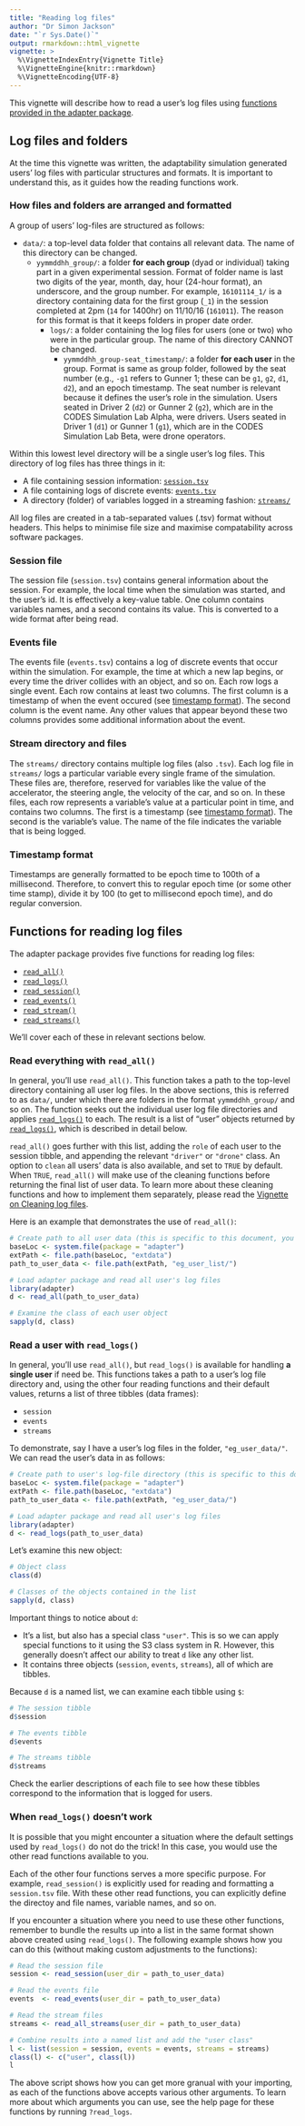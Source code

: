 ```yaml
---
title: "Reading log files"
author: "Dr Simon Jackson"
date: "`r Sys.Date()`"
output: rmarkdown::html_vignette
vignette: >
  %\VignetteIndexEntry{Vignette Title}
  %\VignetteEngine{knitr::rmarkdown}
  %\VignetteEncoding{UTF-8}
---
```


This vignette will describe how to read a user's log files using [functions provided in the adapter package](#functions-for-reading-log-files).

## Log files and folders

At the time this vignette was written, the adaptability simulation generated users' log files with particular structures and formats. It is important to understand this, as it guides how the reading functions work.

### How files and folders are arranged and formatted

A group of users' log-files are structured as follows:

- `data/`: a top-level data folder that contains all relevant data. The name of this directory can be changed.
    - `yymmddhh_group/`: a folder **for each group** (dyad or individual) taking part in a given experimental session. Format of folder name is last two digits of the year, month, day, hour (24-hour format), an underscore, and the group number. For example, `16101114_1/` is a directory containing data for the first group (`_1`) in the session completed at 2pm (`14` for 1400hr) on 11/10/16 (`161011`). The reason for this format is that it keeps folders in proper date order.
        - `logs/`: a folder containing the log files for users (one or two) who were in the particular group. The name of this directory CANNOT be changed.
            - `yymmddhh_group-seat_timestamp/`: a folder **for each user** in the group. Format is same as group folder, followed by the seat number (e.g., `-g1` refers to Gunner 1; these can be `g1`, `g2`, `d1`, `d2`), and an epoch timestamp. The seat number is relevant because it defines the user's role in the simulation. Users seated in Driver 2 (`d2`) or Gunner 2 (`g2`), which are in the CODES Simulation Lab Alpha, were drivers. Users seated in Driver 1 (`d1`) or Gunner 1 (`g1`), which are in the CODES Simulation Lab Beta, were drone operators.

Within this lowest level directory will be a single user's log files. This directory of log files has three things in it:

- A file containing session information: [`session.tsv`](#session-file)
- A file containing logs of discrete events: [`events.tsv`](#events-file)
- A directory (folder) of variables logged in a streaming fashion: [`streams/`](#stream-files)

All log files are created in a tab-separated values (.tsv) format without headers. This helps to minimise file size and maximise compatability across software packages.

### Session file

The session file (`session.tsv`) contains general information about the session. For example, the local time when the simulation was started, and the user's id. It is effectively a key-value table. One column contains variables names, and a second contains its value. This is converted to a wide format after being read.

### Events file

The events file (`events.tsv`) contains a log of discrete events that occur within the simulation. For example, the time at which a new lap begins, or every time the driver collides with an object, and so on. Each row logs a single event. Each row contains at least two columns. The first column is a timestamp of when the event occured (see [timestamp format](#timestamp-format)). The second column is the event name. Any other values that appear beyond these two columns provides some additional information about the event.

### Stream directory and files

The `streams/` directory contains multiple log files (also `.tsv`). Each log file in `streams/` logs a particular variable every single frame of the simulation. These files are, therefore, reserved for variables like the value of the accelerator, the steering angle, the velocity of the car, and so on. In these files, each row represents a variable's value at a particular point in time, and contains two columns. The first is a timestamp (see [timestamp format](#timestamp-format)). The second is the variable's value. The name of the file indicates the variable that is being logged.

### Timestamp format

Timestamps are generally formatted to be epoch time to 100th of a millisecond. Therefore, to convert this to regular epoch time (or some other time stamp), divide it by 100 (to get to millisecond epoch time), and do regular conversion.

## Functions for reading log files

The adapter package provides five functions for reading log files:

- [`read_all()`](#read-everything-with-read_all)
- [`read_logs()`](#read-a-user-with-read_logs)
- [`read_session()`](#when-read_logs-doesnt-work)
- [`read_events()`](#when-read_logs-doesnt-work)
- [`read_stream()`](#when-read_logs-doesnt-work)
- [`read_streams()`](#when-read_logs-doesnt-work)

We'll cover each of these in relevant sections below.

### Read everything with `read_all()`

In general, you'll use `read_all()`. This function takes a path to the top-level directory containing all user log files. In the above sections, this is referred to as `data/`, under which there are folders in the format `yymmddhh_group/` and so on. The function seeks out the individual user log file directories and applies [`read_logs()`](#read-a-user-with-read_logs) to each. The result is a list of "user" objects returned by [`read_logs()`](#read-a-user-with-read_logs), which is described in detail below.

`read_all()` goes further with this list, adding the `role` of each user to the session tibble, and appending the relevant `"driver"` or `"drone"` class. An option to `clean` all users' data is also available, and set to `TRUE` by default. When `TRUE`, `read_all()` will make use of the cleaning functions before returning the final list of user data. To learn more about these cleaning functions and how to implement them separately, please read the [Vignette on Cleaning log files](cleaning.html).

Here is an example that demonstrates the use of `read_all()`:

```r
# Create path to all user data (this is specific to this document, you'll need to create your own)
baseLoc <- system.file(package = "adapter")
extPath <- file.path(baseLoc, "extdata")
path_to_user_data <- file.path(extPath, "eg_user_list/")

# Load adapter package and read all user's log files
library(adapter)
d <- read_all(path_to_user_data)

# Examine the class of each user object
sapply(d, class)
```

### Read a user with `read_logs()`

In general, you'll use `read_all()`, but `read_logs()` is available for handling **a single user** if need be. This functions takes a path to a user's log file directory and, using the other four reading functions and their default values, returns a list of three tibbles (data frames):

- `session`
- `events`
- `streams`

To demonstrate, say I have a user's log files in the folder, `"eg_user_data/"`. We can read the user's data in as follows:

```r
# Create path to user's log-file directory (this is specific to this document, you'll need to create your own)
baseLoc <- system.file(package = "adapter")
extPath <- file.path(baseLoc, "extdata")
path_to_user_data <- file.path(extPath, "eg_user_data/")

# Load adapter package and read all user's log files
library(adapter)
d <- read_logs(path_to_user_data)
```

Let's examine this new object:

```r
# Object class
class(d)

# Classes of the objects contained in the list
sapply(d, class)
```

Important things to notice about `d`:

- It's a list, but also has a special class `"user"`. This is so we can apply special functions to it using the S3 class system in R. However, this generally doesn't affect our ability to treat `d` like any other list.
- It contains three objects (`session`, `events`, `streams`), all of which are tibbles.

Because `d` is a named list, we can examine each tibble using `$`:

```r
# The session tibble
d$session

# The events tibble
d$events

# The streams tibble
d$streams
```

Check the earlier descriptions of each file to see how these tibbles correspond to the information that is logged for users.

### When `read_logs()` doesn't work

It is possible that you might encounter a situation where the default settings used by `read_logs()` do not do the trick! In this case, you would use the other read functions available to you.

Each of the other four functions serves a more specific purpose. For example, `read_session()` is explicitly used for reading and formatting a `session.tsv` file. With these other read functions, you can explicitly define the directoy and file names, variable names, and so on.

If you encounter a situation where you need to use these other functions, remember to bundle the results up into a list in the same format shown above created using `read_logs()`. The following example shows how you can do this (without making custom adjustments to the functions):

```r
# Read the session file
session <- read_session(user_dir = path_to_user_data)

# Read the events file
events  <- read_events(user_dir = path_to_user_data)

# Read the stream files
streams <- read_all_streams(user_dir = path_to_user_data)

# Combine results into a named list and add the "user class"
l <- list(session = session, events = events, streams = streams)
class(l) <- c("user", class(l))
l
```

The above script shows how you can get more granual with your importing, as each of the functions above accepts various other arguments. To learn more about which arguments you can use, see the help page for these functions by running `?read_logs`.

